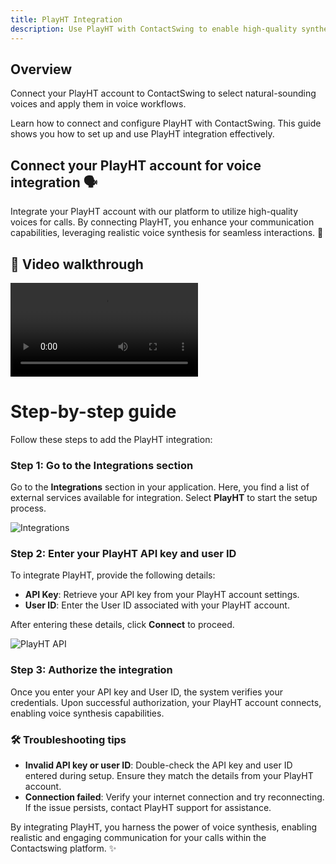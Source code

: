 ```yaml
---
title: PlayHT Integration
description: Use PlayHT with ContactSwing to enable high-quality synthetic voices for calls and agent interactions.
---
```


## Overview

Connect your PlayHT account to ContactSwing to select natural-sounding voices and apply them in voice workflows.

Learn how to connect and configure PlayHT with ContactSwing. This guide shows you how to set up and use PlayHT integration effectively.

## Connect your PlayHT account for voice integration 🗣️

Integrate your PlayHT account with our platform to utilize high-quality voices for calls. By connecting PlayHT, you enhance your communication capabilities, leveraging realistic voice synthesis for seamless interactions. 🚀

## 🎥 Video walkthrough

<div class="card-video">
  <video src="https://storage.googleapis.com/helpsessionvideos/Contactswing/Videos/PI.mp4" autoplay playsinline controls title="PlayHT Integration"></video>
</div>

# Step-by-step guide

Follow these steps to add the PlayHT integration:

### Step 1: Go to the Integrations section
Go to the **Integrations** section in your application. Here, you find a list of external services available for integration. Select **PlayHT** to start the setup process.

<img src="https://storage.googleapis.com/helpsessionvideos/Contactswing/images/04.jpg" alt="Integrations" />

### Step 2: Enter your PlayHT API key and user ID
To integrate PlayHT, provide the following details:
- **API Key**: Retrieve your API key from your PlayHT account settings.
- **User ID**: Enter the User ID associated with your PlayHT account.

After entering these details, click **Connect** to proceed.

<img src="https://storage.googleapis.com/helpsessionvideos/Contactswing/images/playht.jpg" alt="PlayHT API" />

### Step 3: Authorize the integration
Once you enter your API key and User ID, the system verifies your credentials. Upon successful authorization, your PlayHT account connects, enabling voice synthesis capabilities.

### 🛠️ Troubleshooting tips

- **Invalid API key or user ID**: Double-check the API key and user ID entered during setup. Ensure they match the details from your PlayHT account.
- **Connection failed**: Verify your internet connection and try reconnecting. If the issue persists, contact PlayHT support for assistance.

By integrating PlayHT, you harness the power of voice synthesis, enabling realistic and engaging communication for your calls within the Contactswing platform. ✨
